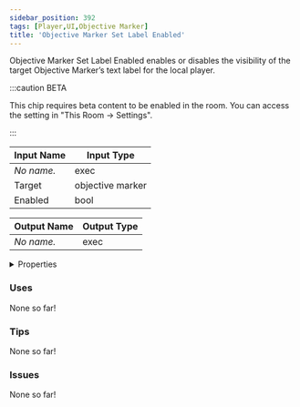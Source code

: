 ```yaml
---
sidebar_position: 392
tags: [Player,UI,Objective Marker]
title: 'Objective Marker Set Label Enabled'
---
```


Objective Marker Set Label Enabled enables or disables the visibility of the target Objective Marker’s text label for the local player.

:::caution BETA

This chip requires beta content to be enabled in the room. You can access the setting in "This Room -> Settings".

:::


<EsbSvg />

| Input Name | Input Type |
|-----------|-----------|
| *No name.* | exec |
| Target | objective marker |
| Enabled | bool |

| Output Name | Output Type |
|-----------|-----------|
| *No name.* | exec |


<details>
  <summary>Properties</summary>
  <div>
    <div>
    <table>
      <thead>
        <tr>
          <th>Is beta required?</th>
          <th>✅</th>
        </tr>
        <tr>
          <th>Is this chip a trolling risk?</th>
          <th>❌</th>
        </tr>
        <tr>
          <th>Is this chip a role assignment risk?</th>
          <th>❌</th>
        </tr>
        <tr>
          <th>Chip UUID</th>
          <th>d836b2c6-5cd1-43ac-878e-ea886932031d</th>
        </tr>
      </thead>
    </table>
    </div>
  </div>
</details>

### Uses

None so far!

### Tips

None so far!

### Issues

None so far!